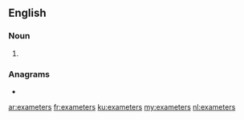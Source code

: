 {{also|exa-meters}}
==English==

===Noun===
{{head|en|noun plural form}}

# {{plural of|exameter|lang=en}}

===Anagrams===
* {{l|en|exametres}}

[[ar:exameters]]
[[fr:exameters]]
[[ku:exameters]]
[[my:exameters]]
[[nl:exameters]]